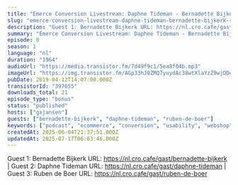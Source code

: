 ```yaml
---
title: "Emerce Conversion Livestream: Daphne Tideman - Bernadette Bijkerk - Ruben de Boer (Online Dialogue)"
slug: "emerce-conversion-livestream-daphne-tideman-bernadette-bijkerk-ruben-de-boer-online-dialogue"
description: "Guest 1: Bernadette Bijkerk URL: https://nl.cro.cafe/gast/bernadette-bijkerk | Guest 2: Daphne Tideman URL: https://nl.cro.cafe/gast/daphne-tideman | Guest 3: Ruben de Boer URL: https://nl.cro.cafe/gast/ruben-de-boer"
summary: "Emerce Conversion Livestream: Daphne Tideman - Bernadette Bijkerk - Ruben de Boer by Guido Jansen"
episode: 0
season: 1
language: "nl"
duration: "1964"
audioUrl: "https://media.transistor.fm/7d49f9c1/5ea8f04b.mp3"
imageUrl: "https://img.transistor.fm/AGp33hJ0ZMQ7yuydAc38wtXlaYzZ9wjODeSyH_PXdcM/rs:fill:3000:3000:1/q:60/aHR0cHM6Ly9pbWct/dXBsb2FkLXByb2R1/Y3Rpb24udHJhbnNp/c3Rvci5mbS81YTgy/ZGM1NmYzZjlhN2Ey/NzEwOTQzY2Q2NmU5/ZDhjNC5qcGVn.webp"
pubDate: 2019-04-12T14:07:00.000Z
transistorId: "397655"
downloads_total: 21
episode_type: "bonus"
status: "published"
hosts: ["gxjansen"]
guests: ["bernadette-bijkerk", "daphne-tideman", "ruben-de-boer"]
keywords: ["podcast", "ecommerce", "conversion", "usability", "webshop", "english"]
createdAt: 2025-06-04T21:37:51.000Z
updatedAt: 2025-07-17T06:03:46.000Z
---
```


Guest 1: Bernadette Bijkerk URL: https://nl.cro.cafe/gast/bernadette-bijkerk | Guest 2: Daphne Tideman URL: https://nl.cro.cafe/gast/daphne-tideman | Guest 3: Ruben de Boer URL: https://nl.cro.cafe/gast/ruben-de-boer
